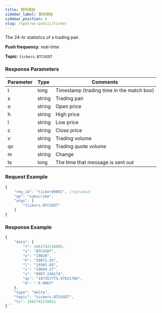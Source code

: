 ```yaml
---
title: 實時價格
sidebar_label: 實時價格
sidebar_position: 4
slug: /spot/ws-public/ticker
---
```


<p>The 24-hr statistics of a trading pair.</p>
<p><b>Push frequency</b>: real-time</p>
<p><b>Topic</b>: <code>tickers.BTCUSDT</code></p>

### Response Parameters
| Parameter | Type | Comments|
|:----- |:-----|----- |
|t | long | Timestamp (trading time in the match box) |
|s | string | Trading pair |
|o | string | Open price |
|h | string | High price |
|l | string | Low price |
|c | string | Close price |
|v | string | Trading volume |
|qv | string | Trading quote volume |
|m | string | Change |
| ts | long | The time that message is sent out |

### Request Example

<Tabs>
<TabItem value="console" label="JSON subscription message">

```javascript
{
    "req_id": "ticker00001", //optional
    "op": "subscribe",
    "args": [
        "tickers.BTCUSDT"
    ]
}
```

</TabItem>
</Tabs>

### Response Example

```javascript
{
    "data": {
        "t": 1661742216005,
        "s": "BTCUSDT",
        "o": "19820",
        "h": "20071.93",
        "l": "19365.85",
        "c": "19694.27",
        "v": "9997.246174",
        "qv": "197357775.97621786",
        "m": "-0.0063"
    },
    "type": "delta",
    "topic": "tickers.BTCUSDT",
    "ts": 1661742216011
}```
